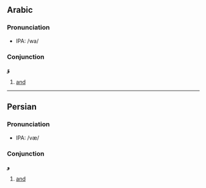 == Arabic ==

===Pronunciation===
*IPA: /wa/

===Conjunction===
'''وَ'''

#[[and]]

----

== Persian ==

===Pronunciation===
*IPA: /væ/

===Conjunction===
'''و'''

#[[and]]